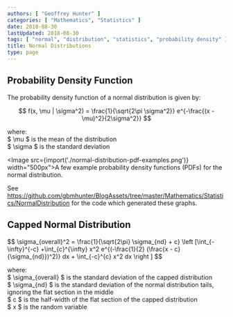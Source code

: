 ```yaml
---
authors: [ "Geoffrey Hunter" ]
categories: [ "Mathematics", "Statistics" ]
date: 2018-08-30
lastUpdated: 2018-08-30
tags: [ "normal", "distribution", "statistics", "probability density" ]
title: Normal Distributions
type: page
---
```


<h2>Probability Density Function</h2>

<p>The probability density function of a normal distribution is given by:</p>

$$ f(x, \mu | \sigma^2) = \frac{1}{\sqrt{2\pi \sigma^2}} e^{-\frac{(x - \mu)^2}{2\sigma^2}} $$

<p className="centered">where:<br/>
$ \mu $ is the mean of the distribution<br/>
$ \sigma $ is the standard deviation<br/></p>

<Image src={import('./normal-distribution-pdf-examples.png')} width="500px">A few example probability density functions (PDFs) for the normal distribution.</Image>

<p>See <a href="https://github.com/gbmhunter/BlogAssets/tree/master/Mathematics/Statistics/NormalDistribution">https://github.com/gbmhunter/BlogAssets/tree/master/Mathematics/Statistics/NormalDistribution</a> for the code which generated these graphs.</p>

<h2>Capped Normal Distribution</h2>

<p>
$$ \sigma_{overall}^2 = \frac{1}{\sqrt{2\pi} \sigma_{nd} + c} \left [\int_{-\infty}^{-c} +\int_{c}^{\infty} x^2 e^{(-\frac{1}{2} (\frac{x - c}{\sigma_{nd}})^2)} dx + \int_{-c}^{c} x^2 dx \right ] $$
</p>

<p className="centered">where:<br/>
$ \sigma_{overall} $ is the standard deviation of the capped distribution<br/>
$ \sigma_{nd} $ is the standard deviation of the normal distribution tails, ignoring the flat section in the middle<br/>
$ c $ is the half-width of the flat section of the capped distribution<br/>
$ x $ is the random variable<br/></p>